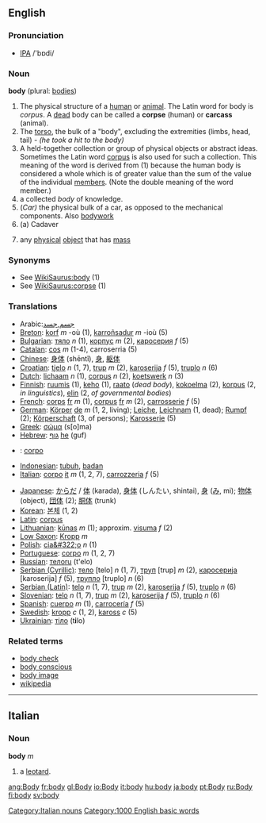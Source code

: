 ==English==

{{rank|help|number|alone|340|body|point|letter|become}}

===Pronunciation===
* [[IPA]] /'bɒdi/

===Noun===
'''body''' (plural: [[bodies]])

#The physical structure of a [[human]] or [[animal]].  The Latin word for body is ''corpus''.  A [[dead]] body can be called a '''corpse''' (human) or '''carcass''' (animal).
#The [[torso]], the bulk of a "body", excluding the extremities (limbs, head, tail) - ''(he took a hit to the body)''
#A held-together collection or group of physical objects or abstract ideas.  Sometimes the Latin word [[corpus]] is also used for such a collection.  This meaning of the word is derived from (1) because the human body is considered a whole which is of greater value than the sum of the value of the individual [[member]]s.  (Note the double meaning of the word member.)
#a collected ''body'' of knowledge.
#(''Car)''  the physical bulk of a car, as opposed to the mechanical components. Also [[bodywork]]
#(a) Cadaver
#{{physics}} any [[physical]] [[object]] that has [[mass]]

===Synonyms===
*See [[WikiSaurus:body]] (1)
*See [[WikiSaurus:corpse]] (1)

=== Translations ===
{{top}}
*Arabic:[[جسم]],[[جسد]]
*[[Breton]]: [[korf]] ''m'' -où (1), [[karroñsadur]] ''m'' -ioù (5)
*[[Bulgarian]]: [[тяло]] ''n'' (1), [[корпус]] ''m'' (2), [[каросерия]] ''f'' (5)
*[[Catalan]]: [[cos]] ''m'' (1-4), carroserria (5)
*[[Chinese]]: [[身体]] (shēntǐ), [[身]], [[躯体]]
*[[Croatian]]: [[tjelo]] ''n'' (1, 7), [[trup]] ''m'' (2), [[karoserija]] ''f'' (5), [[truplo]] ''n'' (6)
*[[Dutch]]: [[lichaam]] ''n'' (1), [[corpus]] ''n'' (2), [[koetswerk]] ''n'' (3)
*[[Finnish]]: [[ruumis]] (1), [[keho]] (1), [[raato]] (''dead body''), [[kokoelma]] (2), [[korpus]] (2, ''in linguistics''), [[elin]] (2, ''of governmental bodies'')
*[[French]]: [[corps]] [[:fr:corps|fr]] ''m'' (1), [[corpus]] [[:fr:corpus|fr]] ''m'' (2), [[carrosserie]] ''f'' (5)
*[[German]]: [[Körper]] [[:de:Körper|de]] ''m'' (1, 2, living); [[Leiche]], [[Leichnam]] (1, dead); [[Rumpf]] (2); [[Körperschaft]] (3, of persons); [[Karosserie]] (5)
*[[Greek]]: [[σώμα]] (s[o]ma)
*[[Hebrew]]: [[גוף]] [[:he:גוף|he]] (guf)
* {{io}} : [[corpo]]
*[[Indonesian]]: [[tubuh]], [[badan]]
*[[Italian]]: [[corpo]] [[:it:corpo|it]] ''m'' (1, 2, 7), [[carrozzeria]] ''f'' (5)
{{mid}}
*[[Japanese]]: [[からだ]] / [[体]] (karada), [[身体]] (しんたい, shintai), [[身]] ([[み]], mi); [[物体]] (object), [[団体]] (2); [[胴体]] (trunk)
*[[Korean]]: [[본체]] (1, 2)
*[[Latin]]: [[corpus]]
*[[Lithuanian]]: [[kūnas]] ''m'' (1); approxim. [[visuma]] ''f'' (2)
*[[Low Saxon]]: [[Kropp]] ''m''
*[[Polish]]: [[cia&#322;o]] ''n'' (1)
*[[Portuguese]]: [[corpo]] ''m'' (1, 2, 7)
*[[Russian]]: [[тело]][[:ru:тело|ru]] (t'elo)
*[[Serbian (Cyrillic)]]: [[тело]] [telo] ''n'' (1, 7), [[труп]] [trup] ''m'' (2), [[каросерија]] [karoserija] ''f'' (5), [[трупло]] [truplo] ''n'' (6)
*[[Serbian (Latin)]]: [[telo]] ''n'' (1, 7), [[trup]] ''m'' (2), [[karoserija]] ''f'' (5), [[truplo]] ''n'' (6)
*[[Slovenian]]: [[telo]] ''n'' (1, 7), [[trup]] ''m'' (2), [[karoserija]] ''f'' (5), [[truplo]] ''n'' (6)
*[[Spanish]]: [[cuerpo]] ''m'' (1), [[carrocería]] ''f'' (5)
*[[Swedish]]: [[kropp]] ''c'' (1, 2), [[kaross]] ''c'' (5)
*[[Ukrainian]]: [[тіло]] {{n}} (t'''i'''lo)
{{bottom}}

=== Related terms ===
*[[body check]]
*[[body conscious]]
*[[body image]]
*[[w:body|wikipedia]]

----

==Italian==
===Noun===
'''body''' ''m''
# a [[leotard]].
[[Category:Italian nouns]]

[[Category:1000 English basic words]]

[[ang:Body]]
[[fr:body]]
[[gl:Body]]
[[io:Body]]
[[it:body]]
[[hu:body]]
[[ja:body]]
[[pt:Body]]
[[ru:Body]]
[[fi:body]]
[[sv:body]]